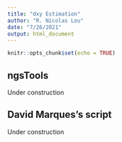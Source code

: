 ```yaml
---
title: "dxy Estimation"
author: "R. Nicolas Lou"
date: "7/26/2021"
output: html_document
---
```


```r
knitr::opts_chunk$set(echo = TRUE)
```

## ngsTools

Under construction

## David Marques's script

Under construction
